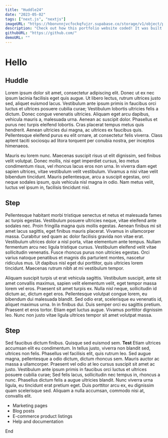 ```yaml
---
title: "Huddle24"
date: "2023-05-02"
tags: ["next.js", "nextjs"]
imageURL: "https://hbonvnnjvcfockqfujzr.supabase.co/storage/v1/object/public/Huddle/main.png"
description: "Check out how this portfolio website coded! It was built using NextJS and TailwindCSS."
githubURL: "https://github.com/"
demoURL: ""
---
```


# Hello

## Huddle

Lorem ipsum dolor sit amet, consectetur adipiscing elit. Donec ut ex nec ipsum lacinia facilisis eget quis augue. Ut libero lectus, rutrum ultrices justo sed, aliquet euismod lacus. Vestibulum ante ipsum primis in faucibus orci luctus et ultrices posuere cubilia curae; Vestibulum lobortis ultricies felis a dictum. Donec congue venenatis ultricies. Aliquam eget arcu dapibus, vehicula mauris a, malesuada urna. Aenean ac suscipit dolor. Phasellus et purus nec turpis eleifend lobortis. Cras placerat tempus metus quis hendrerit. Aenean ultricies dui magna, ac ultrices ex faucibus quis. Pellentesque eleifend purus eu elit ornare, at consectetur felis viverra. Class aptent taciti sociosqu ad litora torquent per conubia nostra, per inceptos himenaeos.

Mauris eu lorem nunc. Maecenas suscipit risus ut elit dignissim, sed finibus velit volutpat. Donec mollis, nisi eget imperdiet cursus, leo metus condimentum risus, vel rhoncus lacus eros non urna. In viverra diam eget sapien ultrices, vitae vestibulum velit vestibulum. Vivamus a nisi vitae velit bibendum tincidunt. Mauris pellentesque, arcu a suscipit egestas, orci neque sodales ipsum, quis vehicula nisl magna in odio. Nam metus velit, luctus vel ipsum in, facilisis tincidunt nisl.

## Step

Pellentesque habitant morbi tristique senectus et netus et malesuada fames ac turpis egestas. Vestibulum posuere ultricies neque, vitae eleifend ante sodales nec. Proin fringilla magna quis mollis egestas. Aenean finibus mi sit amet lacus sagittis, eget finibus mauris placerat. Vivamus in ullamcorper massa. Curabitur sed quam ac dolor facilisis gravida non vitae erat. Vestibulum ultrices dolor a nisl porta, vitae elementum ante tempus. Nullam fermentum arcu nec ligula tristique cursus. Vestibulum eleifend velit vitae sollicitudin venenatis. Fusce rhoncus purus non ultricies egestas. Orci varius natoque penatibus et magnis dis parturient montes, nascetur ridiculus mus. Ut dapibus nisl eget dui porttitor, quis ultricies lorem tincidunt. Maecenas rutrum nibh at mi vestibulum tempor.

Aliquam suscipit turpis ut erat vehicula sagittis. Vestibulum suscipit, ante sit amet convallis maximus, sapien velit elementum velit, eget tempor massa lorem vel eros. Praesent sit amet turpis ex. Nulla nisl neque, sollicitudin id dictum ac, dictum eget eros. Pellentesque volutpat congue lorem, eu bibendum dui malesuada blandit. Sed odio erat, scelerisque eu venenatis id, aliquet maximus urna. In in finibus dui. Duis semper orci eu sagittis pretium. Praesent et eros tortor. Etiam eget luctus augue. Vivamus porttitor dignissim leo. Nunc non justo vitae ligula ultrices tempor sit amet volutpat massa.

## Step

Sed faucibus dictum finibus. Quisque sed euismod sem. **Test** Etiam ultrices accumsan elit eu condimentum. In tellus justo, viverra non blandit sed, ultrices non felis. Phasellus vel facilisis elit, quis rutrum leo. Sed augue magna, pellentesque a odio dictum, dictum rhoncus sem. Mauris auctor ac massa a ullamcorper. Praesent vel odio at leo cursus suscipit sit amet ac justo. Vestibulum ante ipsum primis in faucibus orci luctus et ultrices posuere cubilia curae; Sed felis lacus, sollicitudin nec tempus in, rhoncus a nunc. Phasellus dictum felis a augue ultricies blandit. Nunc viverra urna ligula, eu tincidunt erat pretium eget. Duis porttitor arcu ex, eu dignissim quam scelerisque sed. Aliquam a nulla accumsan, commodo nisi at, convallis elit.

- Marketing pages
- Blog posts
- E-commerce product listings
- Help and documentation

End

